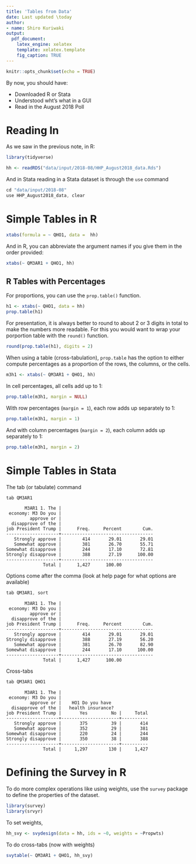 ```yaml
---
title: 'Tables from Data'
date: Last updated \today
author:
- name: Shiro Kuriwaki
output:
  pdf_document:
    latex_engine: xelatex
    template: xelatex.template
    fig_caption: TRUE
---
```




```r
knitr::opts_chunk$set(echo = TRUE)
```

By now, you should have:

* Downloaded R or Stata
* Understood wht's what in a GUI
* Read in the August 2018 Poll

# Reading In


As we saw in the previous note, in R:

```r
library(tidyverse)

hh <- readRDS("data/input/2018-08/HHP_August2018_data.Rds")
```



And in Stata reading in a Stata dataset  is through the `use` command

```javascript
cd "data/input/2018-08"
use HHP_August2018_data, clear
```


# Simple Tables in R


```r
xtabs(formula = ~ QHO1, data =  hh)
```

And in R, you can abbreviate the argument names if you give them in the order provided:

```r
xtabs(~ QM3AR1 + QHO1, hh)
```




## R Tables with Percentages
For proportions, you can use the `prop.table()` function. 

```r
h1 <- xtabs(~ QHO1, data = hh)
prop.table(h1)
```

For presentation, it is always better to round to about 2 or 3 digits in total to make the numbers more readable. For this you would want to wrap your porportion table with the `round()` function.

```r
round(prop.table(h1), digits = 2)
```



When using a table (cross-tabulation), `prop.table` has the option to either compute percentages as a proportion of the rows, the columns, or the cells. 
```r
m3h1 <- xtabs(~ QM3AR1 + QHO1, hh)
```

In cell percentages, all cells add up to 1:
```r
prop.table(m3h1, margin = NULL)
```


With row percentages (`margin = 1`), each row adds up separately to 1:
```r
prop.table(m3h1, margin = 1)
```

And with column percentages (`margin = 2`), each column adds up separately to 1:
```r
prop.table(m3h1, margin = 2)
```




# Simple Tables in Stata

The tab (or tabulate) command
```javascript
tab QM3AR1
```

```
       M3AR1 1. The |
 economy: M3 Do you |
         approve or |
  disapprove of the |
job President Trump |      Freq.     Percent        Cum.
--------------------+-----------------------------------
   Strongly approve |        414       29.01       29.01
   Somewhat approve |        381       26.70       55.71
Somewhat disapprove |        244       17.10       72.81
Strongly disapprove |        388       27.19      100.00
--------------------+-----------------------------------
              Total |      1,427      100.00

```

Options come after the comma (look at help page for what options are available)

```javascript
tab QM3AR1, sort
```


```
       M3AR1 1. The |
 economy: M3 Do you |
         approve or |
  disapprove of the |
job President Trump |      Freq.     Percent        Cum.
--------------------+-----------------------------------
   Strongly approve |        414       29.01       29.01
Strongly disapprove |        388       27.19       56.20
   Somewhat approve |        381       26.70       82.90
Somewhat disapprove |        244       17.10      100.00
--------------------+-----------------------------------
              Total |      1,427      100.00
```

Cross-tabs

```javascript
tab QM3AR1 QHO1 
```

```
       M3AR1 1. The |
 economy: M3 Do you |
         approve or |    HO1 Do you have
  disapprove of the |   health insurance?
job President Trump |       Yes         No |     Total
--------------------+----------------------+----------
   Strongly approve |       375         39 |       414 
   Somewhat approve |       352         29 |       381 
Somewhat disapprove |       220         24 |       244 
Strongly disapprove |       350         38 |       388 
--------------------+----------------------+----------
              Total |     1,297        130 |     1,427 
```



# Defining the Survey in R

To do more complex operations like using weights, use the `survey` package to define the properties of the dataset.

```r
library(survey)
library(srvyr)
```


To set weights, 

```r
hh_svy <- svydesign(data = hh, ids = ~0, weights = ~Propwts)
```

To do cross-tabs (now with weights)

```r
svytable(~ QM3AR1 + QHO1, hh_svy)
```

